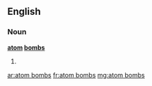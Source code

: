 ==English==

===Noun===
'''[[atom]] [[bomb]]s'''

# {{plural of|[[atom bomb]]}}

[[ar:atom bombs]]
[[fr:atom bombs]]
[[mg:atom bombs]]